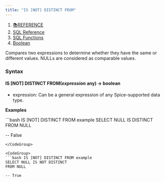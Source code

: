 ```yaml
---
title: "IS [NOT] DISTINCT FROM"
---
```


1. [📚REFERENCE](/reference)
2. [SQL Reference](/reference/sql-reference)
3. [SQL Functions](/reference/sql-reference/all-functions)
4. [Boolean](/reference/sql-reference/all-functions/boolean)

Compares two expressions to determine whether they have the same or different values. NULLs are considered as comparable values.

### Syntax

#### IS \[NOT] DISTINCT FROM(*expression* any) → boolean

* expression: Can be a general expression of any Spice-supported data type.

**Examples**

<CodeGroup>
  ```bash IS [NOT] DISTINCT FROM example
  SELECT NULL IS DISTINCT
  FROM NULL

  -- False
  ```
</CodeGroup>

<CodeGroup>
  ```bash IS [NOT] DISTINCT FROM example
  SELECT NULL IS NOT DISTINCT
  FROM NULL

  -- True
  ```
</CodeGroup>
